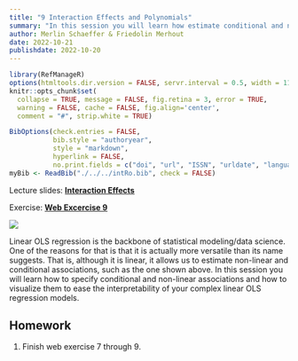 ```yaml
---
title: "9 Interaction Effects and Polynomials"
summary: "In this session you will learn how estimate conditional and non-linear and communicate their results visualizations of the model."
author: Merlin Schaeffer & Friedolin Merhout
date: 2022-10-21
publishdate: 2022-10-20
---
```


```r
library(RefManageR)
options(htmltools.dir.version = FALSE, servr.interval = 0.5, width = 115, digits = 2)
knitr::opts_chunk$set(
  collapse = TRUE, message = FALSE, fig.retina = 3, error = TRUE,
  warning = FALSE, cache = FALSE, fig.align='center',
  comment = "#", strip.white = TRUE)

BibOptions(check.entries = FALSE, 
           bib.style = "authoryear", 
           style = "markdown",
           hyperlink = FALSE,
           no.print.fields = c("doi", "url", "ISSN", "urldate", "language", "note", "isbn", "volume"))
myBib <- ReadBib("./../../intRo.bib", check = FALSE)
```

Lecture slides: [**Interaction Effects**](/9-Inter/9-Inter.html)

Exercise: [**Web Excercise 9**](/exercises/exercise9.html)

![](/9-Inter/9-Inter_files/figure-html/unnamed-chunk-28-1.png)

Linear OLS regression is the backbone of statistical modeling/data science. One of the reasons for that is that it is actually more versatile than its name suggests. That is, although it is linear, it allows us to estimate non-linear and conditional associations, such as the one shown above. In this session you will learn how to specify conditional and non-linear associations and how to visualize them to ease the interpretability of your complex linear OLS regression models.


## Homework
1. Finish web exercise 7 through 9.
